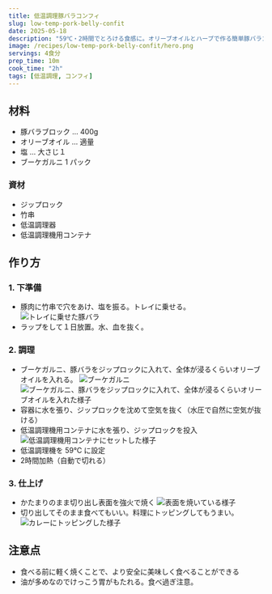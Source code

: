```yaml
---
title: 低温調理豚バラコンフィ
slug: low-temp-pork-belly-confit
date: 2025-05-18
description: "59℃・2時間でとろける食感に。オリーブオイルとハーブで作る簡単豚バラコンフィ。仕上げの焼き色が香ばしい。"
image: /recipes/low-temp-pork-belly-confit/hero.png   
servings: 4食分
prep_time: 10m
cook_time: "2h"
tags: [低温調理, コンフィ]
---
```


## 材料

- 豚バラブロック ... 400g
- オリーブオイル ... 適量
- 塩 ... 大さじ１
- ブーケガルニ 1 パック

### 資材

- ジップロック
- 竹串
- 低温調理器
- 低温調理機用コンテナ

## 作り方

### 1. **下準備**
- 豚肉に竹串で穴をあけ、塩を振る。トレイに乗せる。
![トレイに乗せた豚バラ](/recipes/low-temp-pork-belly-confit/step1.png)
- ラップをして１日放置。水、血を抜く。

### 2. **調理**
- ブーケガルニ、豚バラをジップロックに入れて、全体が浸るくらいオリーブオイルを入れる。
![ブーケガルニ](/recipes/low-temp-pork-belly-confit/step2.png)
![ブーケガルニ、豚バラをジップロックに入れて、全体が浸るくらいオリーブオイルを入れた様子](/recipes/low-temp-pork-belly-confit/step3.png)
- 容器に水を張り、ジップロックを沈めて空気を抜く（水圧で自然に空気が抜ける）
- 低温調理機用コンテナに水を張り、ジップロックを投入
![低温調理機用コンテナにセットした様子](/recipes/low-temp-pork-belly-confit/step4.png)
- 低温調理機を 59℃ に設定
- 2時間加熱（自動で切れる）

### 3. **仕上げ**
- かたまりのまま切り出し表面を強火で焼く
![表面を焼いている様子](/recipes/low-temp-pork-belly-confit/step5.png)
- 切り出してそのまま食べてもいい。料理にトッピングしてもうまい。
![カレーにトッピングした様子](/recipes/low-temp-pork-belly-confit/step6.png)

## 注意点
- 食べる前に軽く焼くことで、より安全に美味しく食べることができる
- 油が多めなのでけっこう胃がもたれる。食べ過ぎ注意。
